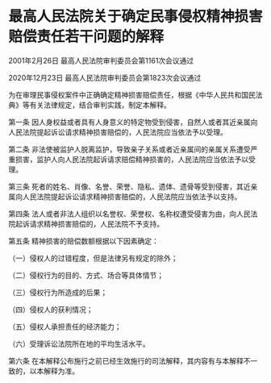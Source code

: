 # 最高人民法院关于确定民事侵权精神损害赔偿责任若干问题的解释

2001年2月26日 最高人民法院审判委员会第1161次会议通过

2020年12月23日 最高人民法院审判委员会第1823次会议通过

  

为在审理民事侵权案件中正确确定精神损害赔偿责任，根据《中华人民共和国民法典》等有关法律规定，结合审判实践，制定本解释。

第一条 因人身权益或者具有人身意义的特定物受到侵害，自然人或者其近亲属向人民法院提起诉讼请求精神损害赔偿的，人民法院应当依法予以受理。

第二条 非法使被监护人脱离监护，导致亲子关系或者近亲属间的亲属关系遭受严重损害，监护人向人民法院起诉请求赔偿精神损害的，人民法院应当依法予以受理。

第三条 死者的姓名、肖像、名誉、荣誉、隐私、遗体、遗骨等受到侵害，其近亲属向人民法院提起诉讼请求精神损害赔偿的，人民法院应当依法予以支持。

第四条 法人或者非法人组织以名誉权、荣誉权、名称权遭受侵害为由，向人民法院起诉请求精神损害赔偿的，人民法院不予支持。

第五条 精神损害的赔偿数额根据以下因素确定：

（一）侵权人的过错程度，但是法律另有规定的除外；

（二）侵权行为的目的、方式、场合等具体情节；

（三）侵权行为所造成的后果；

（四）侵权人的获利情况；

（五）侵权人承担责任的经济能力；

（六）受理诉讼法院所在地的平均生活水平。

第六条 在本解释公布施行之前已经生效施行的司法解释，其内容有与本解释不一致的，以本解释为准。